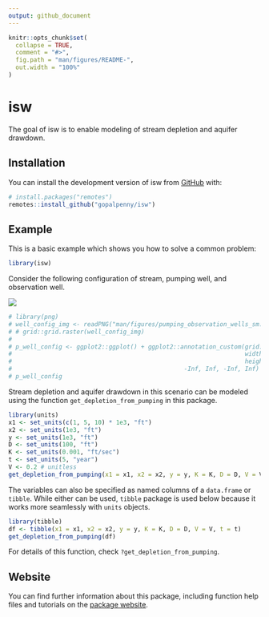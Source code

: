 ```yaml
---
output: github_document
---
```


<!-- README.md is generated from README.Rmd. Please edit that file -->

```r
knitr::opts_chunk$set(
  collapse = TRUE,
  comment = "#>",
  fig.path = "man/figures/README-",
  out.width = "100%"
)
```

# isw

<!-- badges: start -->
<!-- badges: end -->

The goal of isw is to enable modeling of stream depletion and aquifer drawdown. 

## Installation

You can install the development version of isw from [GitHub](https://github.com/) with:

``` r
# install.packages("remotes")
remotes::install_github("gopalpenny/isw")
```

## Example

This is a basic example which shows you how to solve a common problem:

```r
library(isw)
```

Consider the following configuration of stream, pumping well, and observation well.

![](man/figures/pumping_observation_wells_sm.png)

```r
# library(png)
# well_config_img <- readPNG("man/figures/pumping_observation_wells_sm.png")
# # grid::grid.raster(well_config_img)
# 
# p_well_config <- ggplot2::ggplot() + ggplot2::annotation_custom(grid::rasterGrob(well_config_img,
#                                                                 width=ggplot2::unit(1,"npc"),
#                                                                 height=ggplot2::unit(1,"npc")),
#                                                -Inf, Inf, -Inf, Inf) + ggplot2::coord_equal()
# p_well_config
```


Stream depletion and aquifer drawdown in this scenario can be modeled using the function
`get_depletion_from_pumping` in this package. 

```r
library(units)
x1 <- set_units(c(1, 5, 10) * 1e3, "ft")
x2 <- set_units(1e3, "ft")
y <- set_units(1e3, "ft")
D <- set_units(100, "ft")
K <- set_units(0.001, "ft/sec")
t <- set_units(5, "year")
V <- 0.2 # unitless
get_depletion_from_pumping(x1 = x1, x2 = x2, y = y, K = K, D = D, V = V, t = t)
```

The variables can also be specified as named columns of a `data.frame` or `tibble`. While either can be used, `tibble` package is used below because it works more seamlessly with `units` objects.

```r
library(tibble)
df <- tibble(x1 = x1, x2 = x2, y = y, K = K, D = D, V = V, t = t)
get_depletion_from_pumping(df)
```


For details of this function, check `?get_depletion_from_pumping`.

## Website

You can find further information about this package, including function help files and tutorials on the [package website](https://gopalpenny.github.io/isw/).

